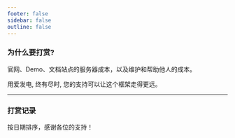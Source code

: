 ```yaml
---
footer: false
sidebar: false
outline: false
---
```



### 为什么要打赏?

官网、Demo、文档站点的服务器成本，以及维护和帮助他人的成本。

用爱发电, 终有尽时, 您的支持可以让这个框架走得更远。

<PayImage />

***

### 打赏记录

按日期排序，感谢各位的支持！

<DonateTable />